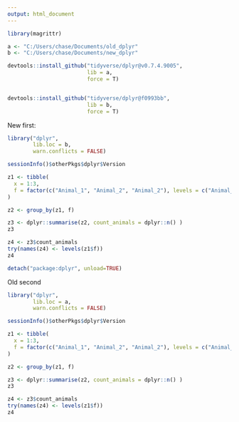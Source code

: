 ```yaml
---
output: html_document
---
```



```r
library(magrittr)
```

```r
a <- "C:/Users/chase/Documents/old_dplyr"
b <- "C:/Users/chase/Documents/new_dplyr"
```


```r

devtools::install_github("tidyverse/dplyr@v0.7.4.9005", 
                         lib = a, 
                         force = T)


devtools::install_github("tidyverse/dplyr@f0993bb", 
                         lib = b, 
                         force = T)

```



New first:

```r
library("dplyr",
        lib.loc = b,
        warn.conflicts = FALSE)

sessionInfo()$otherPkgs$dplyr$Version

```


```r

z1 <- tibble(
  x = 1:3, 
  f = factor(c("Animal_1", "Animal_2", "Animal_2"), levels = c("Animal_1", "Animal_2", "Animal_3"))
)

z2 <- group_by(z1, f)

z3 <- dplyr::summarise(z2, count_animals = dplyr::n() )
z3
```

```r
z4 <- z3$count_animals
try(names(z4) <- levels(z1$f))
z4
```



```r

detach("package:dplyr", unload=TRUE)

```


Old second

```r
library("dplyr",
        lib.loc = a,
        warn.conflicts = FALSE)

sessionInfo()$otherPkgs$dplyr$Version

```

```r

z1 <- tibble(
  x = 1:3, 
  f = factor(c("Animal_1", "Animal_2", "Animal_2"), levels = c("Animal_1", "Animal_2", "Animal_3"))
)

z2 <- group_by(z1, f)

z3 <- dplyr::summarise(z2, count_animals = dplyr::n() )
z3
```

```r
z4 <- z3$count_animals
try(names(z4) <- levels(z1$f))
z4
```
